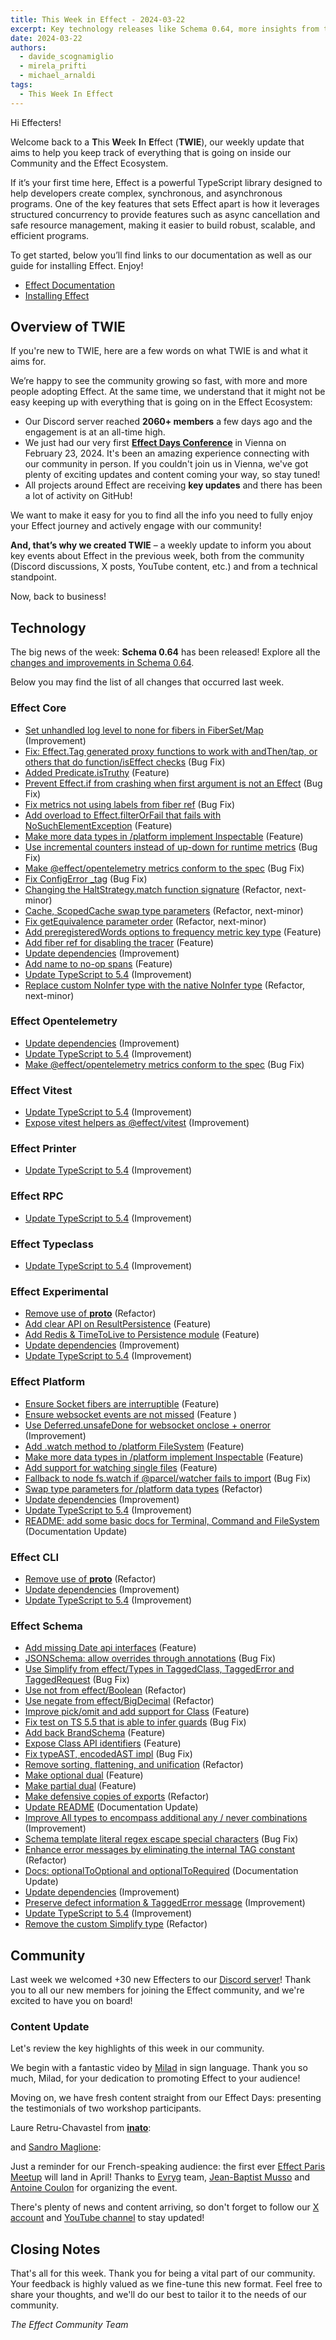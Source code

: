 ```yaml
---
title: This Week in Effect - 2024-03-22
excerpt: Key technology releases like Schema 0.64, more insights from the recent Effect Days conference in Vienna, and new exciting content from our community.
date: 2024-03-22
authors:
  - davide_scognamiglio
  - mirela_prifti
  - michael_arnaldi
tags:
  - This Week In Effect
---
```



Hi Effecters!

Welcome back to a **T**his **W**eek **I**n **E**ffect (**TWIE**), our weekly update that aims to help you keep track of everything that is going on inside our Community and the Effect Ecosystem.

If it’s your first time here, Effect is a powerful TypeScript library designed to help developers create complex, synchronous, and asynchronous programs. One of the key features that sets Effect apart is how it leverages structured concurrency to provide features such as async cancellation and safe resource management, making it easier to build robust, scalable, and efficient programs.

To get started, below you’ll find links to our documentation as well as our guide for installing Effect. Enjoy!

- [Effect Documentation](/docs/getting-started/introduction)
- [Installing Effect](/docs/getting-started/installation)

## Overview of TWIE

If you're new to TWIE, here are a few words on what TWIE is and what it aims for.

We’re happy to see the community growing so fast, with more and more people adopting Effect. At the same time, we understand that it might not be easy keeping up with everything that is going on in the Effect Ecosystem:

- Our Discord server reached **2060+ members** a few days ago and the engagement is at an all-time high.
- We just had our very first **[Effect Days Conference](/events/effect-days)** in Vienna on February 23, 2024. It's been an amazing experience connecting with our community in person. If you couldn't join us in Vienna, we've got plenty of exciting updates and content coming your way, so stay tuned!
- All projects around Effect are receiving **key updates** and there has been a lot of activity on GitHub!

We want to make it easy for you to find all the info you need to fully enjoy your Effect journey and actively engage with our community!

**And, that’s why we created TWIE** – a weekly update to inform you about key events about Effect in the previous week, both from the community (Discord discussions, X posts, YouTube content, etc.) and from a technical standpoint.

Now, back to business!

## Technology

The big news of the week: **Schema 0.64** has been released! Explore all the [changes and improvements in Schema 0.64](https://effect.website/blog/schema-release-0.64).

Below you may find the list of all changes that occurred last week.

### Effect Core
+ [Set unhandled log level to none for fibers in FiberSet/Map](https://github.com/Effect-TS/effect/pull/2328) (Improvement)
+ [Fix: Effect.Tag generated proxy functions to work with andThen/tap, or others that do function/isEffect checks](https://github.com/Effect-TS/effect/pull/2266) (Bug Fix)
+ [Added Predicate.isTruthy](https://github.com/Effect-TS/effect/pull/2336) (Feature)
+ [Prevent Effect.if from crashing when first argument is not an Effect](https://github.com/Effect-TS/effect/pull/2299) (Bug Fix)
+ [Fix metrics not using labels from fiber ref](https://github.com/Effect-TS/effect/pull/2351) (Bug Fix)
+ [Add overload to Effect.filterOrFail that fails with NoSuchElementException](https://github.com/Effect-TS/effect/pull/2354) (Feature)
+ [Make more data types in /platform implement Inspectable](https://github.com/Effect-TS/effect/pull/2357) (Feature)
+ [Use incremental counters instead of up-down for runtime metrics](https://github.com/Effect-TS/effect/pull/2373) (Bug Fix)
+ [Make @effect/opentelemetry metrics conform to the spec](https://github.com/Effect-TS/effect/pull/2375) (Bug Fix)
+ [Fix ConfigError _tag](https://github.com/Effect-TS/effect/pull/2206) (Bug Fix)
+ [Changing the HaltStrategy.match function signature](https://github.com/Effect-TS/effect/pull/2202) (Refactor, next-minor)
+ [Cache, ScopedCache swap type parameters](https://github.com/Effect-TS/effect/pull/2239) (Refactor, next-minor)
+ [Fix getEquivalence parameter order](https://github.com/Effect-TS/effect/pull/2243) (Refactor, next-minor)
+ [Add preregisteredWords options to frequency metric key type](https://github.com/Effect-TS/effect/pull/2377) (Feature)
+ [Add fiber ref for disabling the tracer](https://github.com/Effect-TS/effect/pull/2381) (Feature)
+ [Update dependencies](https://github.com/Effect-TS/effect/pull/2384) (Improvement)
+ [Add name to no-op spans](https://github.com/Effect-TS/effect/pull/2386) (Feature)
+ [Update TypeScript to 5.4](https://github.com/Effect-TS/effect/pull/2385) (Improvement)
+ [Replace custom NoInfer type with the native NoInfer type](https://github.com/Effect-TS/effect/pull/2390) (Refactor, next-minor)

### Effect Opentelemetry
+ [Update dependencies](https://github.com/Effect-TS/effect/pull/2384) (Improvement)
+ [Update TypeScript to 5.4](https://github.com/Effect-TS/effect/pull/2385) (Improvement)
+ [Make @effect/opentelemetry metrics conform to the spec](https://github.com/Effect-TS/effect/pull/2375) (Bug Fix)

### Effect Vitest
+ [Update TypeScript to 5.4](https://github.com/Effect-TS/effect/pull/2385) (Improvement)
+ [Expose vitest helpers as @effect/vitest](https://github.com/Effect-TS/effect/pull/2369) (Improvement)

### Effect Printer
+ [Update TypeScript to 5.4](https://github.com/Effect-TS/effect/pull/2385) (Improvement)

### Effect RPC
+ [Update TypeScript to 5.4](https://github.com/Effect-TS/effect/pull/2385) (Improvement)

### Effect Typeclass
+ [Update TypeScript to 5.4](https://github.com/Effect-TS/effect/pull/2385) (Improvement)

### Effect Experimental
+ [Remove use of __proto__](https://github.com/Effect-TS/effect/pull/2352) (Refactor)
+ [Add clear API on ResultPersistence](https://github.com/Effect-TS/effect/pull/2355) (Feature)
+ [Add Redis & TimeToLive to Persistence module](https://github.com/Effect-TS/effect/pull/2383) (Feature)
+ [Update dependencies](https://github.com/Effect-TS/effect/pull/2384) (Improvement)
+ [Update TypeScript to 5.4](https://github.com/Effect-TS/effect/pull/2385) (Improvement)

### Effect Platform
+ [Ensure Socket fibers are interruptible](https://github.com/Effect-TS/effect/pull/2325) (Feature)
+ [Ensure websocket events are not missed](https://github.com/Effect-TS/effect/pull/232) (Feature )
+ [Use Deferred.unsafeDone for websocket onclose + onerror](https://github.com/Effect-TS/effect/pull/2330) (Improvement)
+ [Add .watch method to /platform FileSystem](https://github.com/Effect-TS/effect/pull/2334) (Feature)
+ [Make more data types in /platform implement Inspectable](https://github.com/Effect-TS/effect/pull/2357) (Feature)
+ [Add support for watching single files](https://github.com/Effect-TS/effect/pull/2360) (Feature)
+ [Fallback to node fs.watch if @parcel/watcher fails to import](https://github.com/Effect-TS/effect/pull/2368) (Bug Fix)
+ [Swap type parameters for /platform data types](https://github.com/Effect-TS/effect/pull/2376) (Refactor)
+ [Update dependencies](https://github.com/Effect-TS/effect/pull/2384) (Improvement)
+ [Update TypeScript to 5.4](https://github.com/Effect-TS/effect/pull/2385) (Improvement)
+ [README: add some basic docs for Terminal, Command and FileSystem](https://github.com/Effect-TS/effect/pull/2393) (Documentation Update)

### Effect CLI
+ [Remove use of __proto__](https://github.com/Effect-TS/effect/pull/2352) (Refactor)
+ [Update dependencies](https://github.com/Effect-TS/effect/pull/2384) (Improvement)
+ [Update TypeScript to 5.4](https://github.com/Effect-TS/effect/pull/2385) (Improvement)

### Effect Schema
+ [Add missing Date api interfaces](https://github.com/Effect-TS/effect/pull/2332) (Feature)
+ [JSONSchema: allow overrides through annotations](https://github.com/Effect-TS/effect/pull/2337) (Bug Fix)
+ [Use Simplify from effect/Types in TaggedClass, TaggedError and TaggedRequest](https://github.com/Effect-TS/effect/pull/2339) (Bug Fix)
+ [Use not from effect/Boolean](https://github.com/Effect-TS/effect/pull/2340) (Refactor)
+ [Use negate from effect/BigDecimal](https://github.com/Effect-TS/effect/pull/2341) (Refactor)
+ [Improve pick/omit and add support for Class](https://github.com/Effect-TS/effect/pull/2343) (Feature)
+ [Fix test on TS 5.5 that is able to infer guards](https://github.com/Effect-TS/effect/pull/2344) (Bug Fix)
+ [Add back BrandSchema](https://github.com/Effect-TS/effect/pull/2347) (Feature)
+ [Expose Class API identifiers](https://github.com/Effect-TS/effect/pull/2348) (Feature)
+ [Fix typeAST, encodedAST impl](https://github.com/Effect-TS/effect/pull/2349) (Bug Fix)
+ [Remove sorting, flattening, and unification](https://github.com/Effect-TS/effect/pull/2350) (Refactor)
+ [Make optional dual](https://github.com/Effect-TS/effect/pull/2353) (Feature)
+ [Make partial dual](https://github.com/Effect-TS/effect/pull/2356) (Feature)
+ [Make defensive copies of exports](https://github.com/Effect-TS/effect/pull/2363) (Refactor)
+ [Update README](https://github.com/Effect-TS/effect/pull/2365) (Documentation Update)
+ [Improve All types to encompass additional any / never combinations](https://github.com/Effect-TS/effect/pull/2366) (Improvement)
+ [Schema template literal regex escape special characters](https://github.com/Effect-TS/effect/pull/2370) (Bug Fix)
+ [Enhance error messages by eliminating the internal TAG constant](https://github.com/Effect-TS/effect/pull/2379) (Refactor)
+ [Docs: optionalToOptional and optionalToRequired](https://github.com/Effect-TS/effect/pull/2380) (Documentation Update)
+ [Update dependencies](https://github.com/Effect-TS/effect/pull/2384) (Improvement)
+ [Preserve defect information & TaggedError message](https://github.com/Effect-TS/effect/pull/2359) (Improvement)
+ [Update TypeScript to 5.4](https://github.com/Effect-TS/effect/pull/2385) (Improvement)
+ [Remove the custom Simplify type](https://github.com/Effect-TS/effect/pull/2391) (Refactor)

## Community

Last week we welcomed +30 new Effecters to our [Discord server](https://discord.gg/effect-ts)! Thank you to all our new members for joining the Effect community, and we're excited to have you on board!

### Content Update

Let's review the key highlights of this week in our community.

We begin with a fantastic video by [Milad](https://www.youtube.com/@SignLanguageTech) in sign language. Thank you so much, Milad, for your dedication to promoting Effect to your audience!

<YouTube
  id="https://www.youtube.com/embed/K30lWUYluI4?si=Xpa_UtYH0ggJGYiF"
  title="Dual Function Handles Types of Arguments. What is Dual Function? [English Sign Language]"
/>

Moving on, we have fresh content straight from our Effect Days: presenting the testimonials of two workshop participants.

Laure Retru-Chavastel from **[inato](https://inato.com/)**:

<YouTube
  id="https://www.youtube.com/embed/X40nAhv4dY4?si=AY4LpQQkdcxnWQEr"
  title="Laure Retru-Chavastel – Effect Workshop Testimonial (Effect Days 2024)"
/>

and [Sandro Maglione](https://twitter.com/SandroMaglione):

<YouTube
  id="https://www.youtube.com/embed/Ebwu5h_xRk8?si=DVWzmMNSn15lLtOg"
  title="Sandro Maglione – Effect Workshop Testimonial (Effect Days 2024)"
/>

Just a reminder for our French-speaking audience: the first ever [Effect Paris Meetup](https://www.meetup.com/fr-FR/effect-paris/) will land in April! Thanks to [Evryg](https://www.evryg.com) team, [Jean-Baptist Musso](https://twitter.com/jbmusso) and [Antoine Coulon](https://twitter.com/c9antoine) for organizing the event.

<Tweet id="1764621821184262629" />

There's plenty of news and content arriving, so don't forget to follow our [X account](https://twitter.com/EffectTS_) and [YouTube channel](https://www.youtube.com/@effect-ts) to stay updated!

## Closing Notes

That's all for this week. Thank you for being a vital part of our community. Your feedback is highly valued as we fine-tune this new format. Feel free to share your thoughts, and we'll do our best to tailor it to the needs of our community.

_The Effect Community Team_
